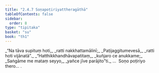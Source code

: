 ```yaml
---
title: "2.4.7 Soṇapoṭiriyattheragāthā"
tableOfContents: false
sidebar:
  order: 8
type: "tipitaka"
basket: "su"
book: "th1"
---
```



<DynamicBreadcrumb />

<Division number="193" book="th1">

<Paragraph number="388" type="verses" book="th1">
_“Na tāva supituṃ hoti,_  
_ratti nakkhattamālinī;_  
_Paṭijaggitumevesā,_  
_ratti hoti vijānatā”._  

</Paragraph>

</Division>
<Division number="194" book="th1">

<Paragraph number="389" type="verses" book="th1">
_“Hatthikkhandhāvapatitaṃ,_  
_kuñjaro ce anukkame;_  
_Saṅgāme me mataṃ seyyo,_  
_yañce jīve parājito”ti._  


</Paragraph>
</Division>

<Paragraph number="390" type="center" book="th1">
…  Soṇo poṭiriyo thero… .
</Paragraph>